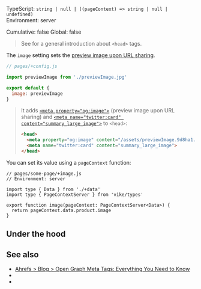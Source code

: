 

TypeScript: `string | null | ((pageContext) => string | null | undefined)`  
Environment: server  
<Link href="/config#cumulative">Cumulative</Link>: false  
<Link href="/config#global">Global</Link>: false  

<ProvidedBy noCustomGuide />

> See <Link href="/head-tags" /> for a general introduction about `<head>` tags.

The `image` setting sets the [preview image upon URL sharing](https://ahrefs.com/blog/open-graph-meta-tags).

```js
// pages/+config.js

import previewImage from './previewImage.jpg'

export default {
  image: previewImage
}
```

> It adds
> [`<meta property="og:image">`](https://ogp.me) (preview image upon URL sharing)
> and
> [`<meta name="twitter:card" content="summary_large_image">`](https://developer.x.com/en/docs/x-for-websites/cards/overview/summary-card-with-large-image)
> to `<head>`:
>
> ```html
> <head>
>   <meta property="og:image" content="/assets/previewImage.9d8ha1.jpg">
>   <meta name="twitter:card" content="summary_large_image">
> </head>
> ```

You can set its value using a <Link href="/pageContext">`pageContext`</Link> function:

```tsx
// pages/some-page/+image.js
// Environment: server

import type { Data } from './+data'
import type { PageContextServer } from 'vike/types'

export function image(pageContext: PageContextServer<Data>) {
  return pageContext.data.product.image
}
```


## Under the hood

<OnlyHtmlNote />


## See also

- [Ahrefs > Blog > Open Graph Meta Tags: Everything You Need to Know](https://ahrefs.com/blog/open-graph-meta-tags/)
- <Link href="/head-tags" />
- <Link href="/settings#html-shell" doNotInferSectionTitle />
